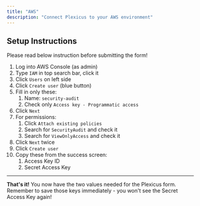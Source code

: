 ```yaml
---
title: "AWS"
description: "Connect Plexicus to your AWS environment"
---
```


## Setup Instructions

<Note>Please read below instruction before submitting the form!</Note>

1. Log into AWS Console (as admin)
2. Type `IAM` in top search bar, click it
3. Click `Users` on left side
4. Click `Create user` (blue button)
5. Fill in only these:
   1. Name: `security-audit`
   2. Check only `Access key - Programmatic access`
6. Click `Next`
7. For permissions:
   1. Click `Attach existing policies`
   2. Search for `SecurityAudit` and check it
   3. Search for `ViewOnlyAccess` and check it
8. Click `Next` twice
9. Click `Create user`
10. Copy these from the success screen:
    1. Access Key ID
    2. Secret Access Key

---

**That's it!** You now have the two values needed for the Plexicus form. Remember to save those keys immediately - you won't see the Secret Access Key again!
